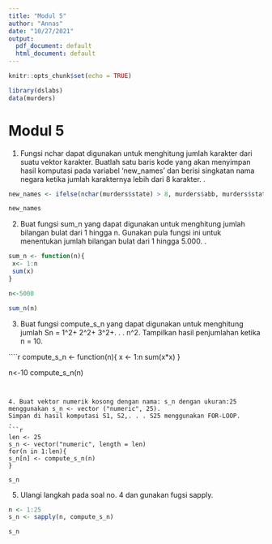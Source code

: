 ```yaml
---
title: "Modul 5"
author: "Annas"
date: "10/27/2021"
output:
  pdf_document: default
  html_document: default
---
```

```r
knitr::opts_chunk$set(echo = TRUE)
```

```r
library(dslabs)
data(murders) 
```
# Modul 5


1. Fungsi nchar dapat digunakan untuk menghitung jumlah karakter dari suatu vektor karakter. Buatlah satu baris kode yang akan menyimpan hasil komputasi pada variabel ‘new_names’ dan berisi singkatan nama negara ketika jumlah karakternya lebih dari 8 karakter. 
.

```r
new_names <- ifelse(nchar(murders$state) > 8, murders$abb, murders$state) 

new_names
```


2. Buat fungsi sum_n yang dapat digunakan untuk menghitung jumlah bilangan bulat dari 1 hingga n. Gunakan pula fungsi ini untuk menentukan jumlah bilangan bulat dari 1 hingga 5.000. 
.
```r

sum_n <- function(n){
 x<- 1:n
 sum(x)
}

n<-5000

sum_n(n)
```



3. Buat fungsi compute_s_n yang dapat digunakan untuk menghitung jumlah Sn = 1^2+ 2^2+ 3^2+. . . n^2. Tampilkan hasil penjumlahan ketika n = 10. 
  
````r
compute_s_n <- function(n){ 
x <- 1:n 
sum(x*x) 
} 

n<-10
compute_s_n(n) 
```


4. Buat vektor numerik kosong dengan nama: s_n dengan ukuran:25 menggunakan s_n <- vector ("numeric", 25).
Simpan di hasil komputasi S1, S2,. . . S25 menggunakan FOR-LOOP. 
.
```r
len <- 25 
s_n <- vector("numeric", length = len)
for(n in 1:len){ 
s_n[n] <- compute_s_n(n) 
} 

s_n
```


5. Ulangi langkah pada soal no. 4 dan gunakan fugsi sapply. 

```r

n <- 1:25 
s_n <- sapply(n, compute_s_n) 

s_n
```